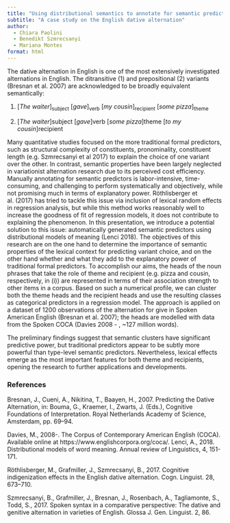 ```yaml
---
title: "Using distributional semantics to annotate for semantic predictors"
subtitle: "A case study on the English dative alternation"
author:
  - Chiara Paolini
  - Benedikt Szmrecsanyi
  - Mariana Montes
format: html
---
```


The dative alternation in English is one of the most extensively investigated alternations in English. The
ditransitive (@dit) and prepositional (@prep) variants (Bresnan et al. 2007) are acknowledged to be broadly
equivalent semantically:

(@dit) [*The waiter*]~subject~ [*gave*]~verb~ [*my cousin*]~recipient~ [*some pizza*]~theme~

(@prep) [*The waiter*]subject [*gave*]verb [*some pizza*]theme [*to my cousin*]recipient

Many quantitative studies focused on the more traditional formal predictors, such as structural complexity
of constituents, pronominality, constituent length (e.g. Szmrecsanyi et al 2017) to explain the choice of
one variant over the other. In contrast, semantic properties have been largely neglected in variationist
alternation research due to its perceived cost efficiency. Manually annotating for semantic predictors is
labor-intensive, time-consuming, and challenging to perform systematically and objectively, while not
promising much in terms of explanatory power. Röthlisberger et al. (2017) has tried to tackle this issue
via inclusion of lexical random effects in regression analysis, but while this method works reasonably well
to increase the goodness of fit of regression models, it does not contribute to explaining the phenomenon.
In this presentation, we introduce a potential solution to this issue: automatically generated semantic
predictors using distributional models of meaning (Lenci 2018). The objectives of this research are on the
one hand to determine the importance of semantic properties of the lexical context for predicting variant
choice, and on the other hand whether and what they add to the explanatory power of traditional formal
predictors. To accomplish our aims, the heads of the noun phrases that take the role of theme and
recipient (e.g. pizza and cousin, respectively, in (i)) are represented in terms of their association strength
to other items in a corpus. Based on such a numerical profile, we can cluster both the theme heads and
the recipient heads and use the resulting classes as categorical predictors in a regression model. The
approach is applied on a dataset of 1200 observations of the alternation for give in Spoken American
English (Bresnan et al. 2007); the heads are modelled with data from the Spoken COCA (Davies 2008 -
, ~127 million words).

The preliminary findings suggest that semantic clusters have significant predictive power, but traditional
predictors appear to be subtly more powerful than type-level semantic predictors. Nevertheless, lexical
effects emerge as the most important features for both theme and recipients, opening the research to
further applications and developments.

### References

::: {#refs}
Bresnan, J., Cueni, A., Nikitina, T., Baayen, H., 2007. Predicting the Dative Alternation, in: Bouma, G., Kraemer, I., Zwarts, J.
(Eds.), Cognitive Foundations of Interpretation. Royal Netherlands Academy of Science, Amsterdam, pp. 69–94.

Davies, M., 2008-. The Corpus of Contemporary American English (COCA). Available online at https://www.englishcorpora.org/coca/.
Lenci, A., 2018. Distributional models of word meaning. Annual review of Linguistics, 4, 151-171.

Röthlisberger, M., Grafmiller, J., Szmrecsanyi, B., 2017. Cognitive indigenization effects in the English dative alternation.
Cogn. Linguist. 28, 673–710.

Szmrecsanyi, B., Grafmiller, J., Bresnan, J., Rosenbach, A., Tagliamonte, S., Todd, S., 2017. Spoken syntax in a comparative
perspective: The dative and genitive alternation in varieties of English. Glossa J. Gen. Linguist. 2, 86.
:::

